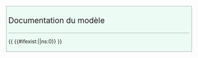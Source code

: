 <div class="template-documentation" style="clear:both;border:1px solid #AAAAAA;background-color:#ECFCF4;padding:5px">
{{documentation modèle en sous-page|{{{1|{{FULLPAGENAME}}/Documentation}}}|preload=Modèle:Doc modèle/Preload}}
<div style="font-size:1.5em;border-bottom:1px solid #aaa"><span class="mw-headline">Documentation du modèle</span></div>
{{ {{#ifexist:{{{1|{{FULLPAGENAME}}/Documentation}}}|{{{1|{{FULLPAGENAME}}/Documentation}}}|ns:0}} }}
</div>